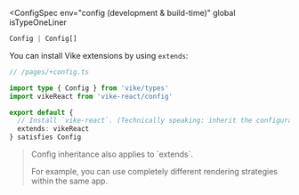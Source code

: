 
<ConfigSpec
  env="config (development & build-time)"
  global
  isTypeOneLiner
>
```ts ts-only
Config | Config[]
```
</ConfigSpec>

You can install <Link href="/extensions">Vike extensions</Link> by using `extends`:

```ts
// /pages/+config.ts

import type { Config } from 'vike/types'
import vikeReact from 'vike-react/config'

export default {
  // Install `vike-react`. (Technically speaking: inherit the configuration `vikeReact`.)
  extends: vikeReact
} satisfies Config
```

> <Link href="/config#inheritance">Config inheritance</Link> also applies to `extends`.
>
> For example, you can use <Link href="/config#powerful">completely different rendering strategies within the same app</Link>.
